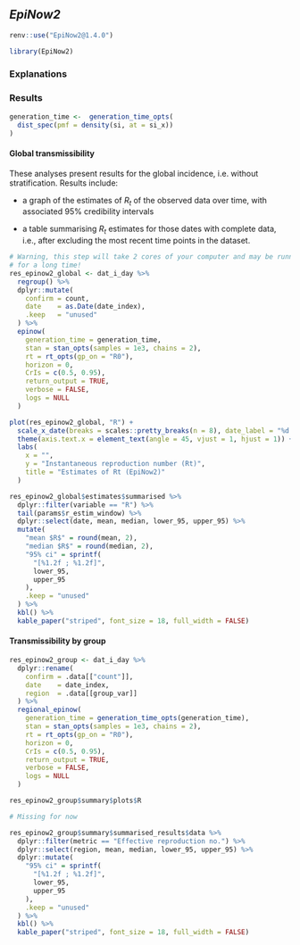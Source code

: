 ## _EpiNow2_ 

```r
renv::use("EpiNow2@1.4.0")
```

```r
library(EpiNow2)
```

### Explanations

### Results

```r
generation_time <-  generation_time_opts(
  dist_spec(pmf = density(si, at = si_x))
)
```

#### Global transmissibility

These analyses present results for the global incidence, i.e. without
stratification. Results include:
 
* a graph of the estimates of $R_t$ of the observed data over time, with
associated 95% credibility intervals
  
* a table summarising $R_t$ estimates for those dates with complete data, i.e., 
after excluding the most recent time points in the dataset.

```r
# Warning, this step will take 2 cores of your computer and may be running
# for a long time!
res_epinow2_global <- dat_i_day %>%
  regroup() %>%
  dplyr::mutate(
    confirm = count,
    date    = as.Date(date_index),
    .keep   = "unused"
  ) %>%
  epinow(
    generation_time = generation_time,
    stan = stan_opts(samples = 1e3, chains = 2),
    rt = rt_opts(gp_on = "R0"),
    horizon = 0,
    CrIs = c(0.5, 0.95),
    return_output = TRUE,
    verbose = FALSE,
    logs = NULL
  )
```

```r
plot(res_epinow2_global, "R") +
  scale_x_date(breaks = scales::pretty_breaks(n = 8), date_label = "%d %b %Y") +
  theme(axis.text.x = element_text(angle = 45, vjust = 1, hjust = 1)) +
  labs(
    x = "",
    y = "Instantaneous reproduction number (Rt)",
    title = "Estimates of Rt (EpiNow2)"
  )
```

```r
res_epinow2_global$estimates$summarised %>%
  dplyr::filter(variable == "R") %>%
  tail(params$r_estim_window) %>%
  dplyr::select(date, mean, median, lower_95, upper_95) %>%
  mutate(
    "mean $R$" = round(mean, 2),
    "median $R$" = round(median, 2),
    "95% ci" = sprintf(
      "[%1.2f ; %1.2f]",
      lower_95,
      upper_95
    ),
    .keep = "unused"
  ) %>%
  kbl() %>%
  kable_paper("striped", font_size = 18, full_width = FALSE)
```

#### Transmissibility by group

```r
res_epinow2_group <- dat_i_day %>%
  dplyr::rename(
    confirm = .data[["count"]],
    date    = date_index,
    region  = .data[[group_var]]
  ) %>%
  regional_epinow(
    generation_time = generation_time_opts(generation_time),
    stan = stan_opts(samples = 1e3, chains = 2),
    rt = rt_opts(gp_on = "R0"),
    horizon = 0,
    CrIs = c(0.5, 0.95),
    return_output = TRUE,
    verbose = FALSE,
    logs = NULL
  )
```

```r
res_epinow2_group$summary$plots$R
```

```r
# Missing for now
```

```r
res_epinow2_group$summary$summarised_results$data %>%
  dplyr::filter(metric == "Effective reproduction no.") %>%
  dplyr::select(region, mean, median, lower_95, upper_95) %>%
  dplyr::mutate(
    "95% ci" = sprintf(
      "[%1.2f ; %1.2f]",
      lower_95,
      upper_95
    ),
    .keep = "unused"
  ) %>%
  kbl() %>%
  kable_paper("striped", font_size = 18, full_width = FALSE)
```
